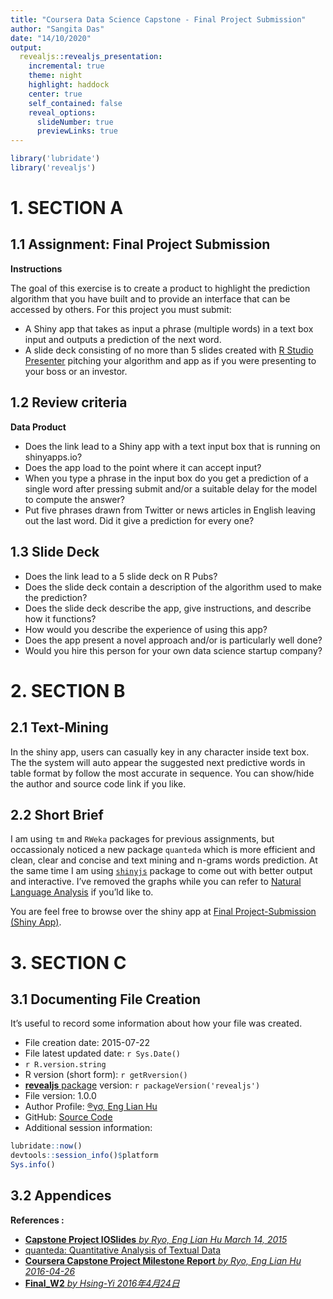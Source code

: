 ```yaml
---
title: "Coursera Data Science Capstone - Final Project Submission"
author: "Sangita Das"
date: "14/10/2020"
output: 
  revealjs::revealjs_presentation:
    incremental: true
    theme: night
    highlight: haddock
    center: true
    self_contained: false
    reveal_options:
      slideNumber: true
      previewLinks: true
---
```


```r
library('lubridate')
library('revealjs')
```

# 1. SECTION A

## 1.1 Assignment: Final Project Submission

**Instructions**

  The goal of this exercise is to create a product to highlight the prediction algorithm that you have built and to provide an interface that can be accessed by others. For this project you must submit:

  - A Shiny app that takes as input a phrase (multiple words) in a text box input and outputs a prediction of the next word.
  - A slide deck consisting of no more than 5 slides created with [R Studio Presenter](https://support.rstudio.com/hc/en-us/articles/200486468-Authoring-R-Presentations) pitching your algorithm and app as if you were presenting to your boss or an investor.

## 1.2 Review criteria

**Data Product**

  - Does the link lead to a Shiny app with a text input box that is running on shinyapps.io?
  - Does the app load to the point where it can accept input?
  - When you type a phrase in the input box do you get a prediction of a single word after pressing submit and/or a suitable delay for the model to compute the answer?
  - Put five phrases drawn from Twitter or news articles in English leaving out the last word. Did it give a prediction for every one?

## 1.3 Slide Deck

  - Does the link lead to a 5 slide deck on R Pubs?
  - Does the slide deck contain a description of the algorithm used to make the prediction?
  - Does the slide deck describe the app, give instructions, and describe how it functions?
  - How would you describe the experience of using this app?
  - Does the app present a novel approach and/or is particularly well done?
  - Would you hire this person for your own data science startup company?

# 2. SECTION B

## 2.1 Text-Mining

  In the shiny app, users can casually key in any character inside text box. The the system will auto appear the suggested next predictive words in table format by follow the most accurate in sequence. You can show/hide the author and source code link if you like.

## 2.2 Short Brief

  I am using `tm` and `RWeka` packages for previous assignments, but occassionaly noticed a new package `quanteda` which is more efficient and clean, clear and concise and text mining and n-grams words prediction. At the same time I am using [`shinyjs`](https://github.com/daattali/shinyjs) package to come out with better output and interactive. I've removed the graphs while you can refer to [Natural Language Analysis](https://beta.rstudioconnect.com/englianhu/Natural-Language-Analysis/) if you'ld like to.

  You are feel free to browse over the shiny app at [Final Project-Submission (Shiny App)](https://beta.rstudioconnect.com/englianhu/Final-Project-Submission/).

# 3. SECTION C

## 3.1 Documenting File Creation

  It's useful to record some information about how your file was created.
  
  - File creation date: 2015-07-22
  - File latest updated date: `r Sys.Date()`
  - `r R.version.string`
  - R version (short form): `r getRversion()`
  - [**revealjs** package](https://github.com/rstudio/revealjs) version: `r packageVersion('revealjs')`
  - File version: 1.0.0
  - Author Profile: [®γσ, Eng Lian Hu](https://beta.rstudioconnect.com/englianhu/ryo-eng/)
  - GitHub: [Source Code](https://github.com/englianhu/Coursera-Data-Science-Capstone)
  - Additional session information:

```r
lubridate::now()
devtools::session_info()$platform
Sys.info()
```

## 3.2 Appendices

**References :**

  - [**Capstone Project IOSlides** *by Ryo, Eng Lian Hu March 14, 2015*](http://rpubs.com/englianhu/Capstone_Project_IOSlides)
  - [quanteda: Quantitative Analysis of Textual Data](http://kbenoit.github.io/quanteda/intro/overview.html)
  - [**Coursera Capstone Project Milestone Report** *by Ryo, Eng Lian Hu 2016-04-26*](http://rpubs.com/englianhu/Milestone-Report)
  - [**Final_W2** *by Hsing-Yi 2016年4月24日*](http://rpubs.com/Hsing-Yi/176027)
